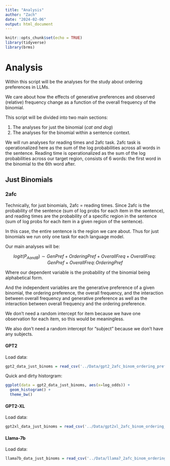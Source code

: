 ```yaml
---
title: "Analysis"
author: "Zach"
date: "2024-02-06"
output: html_document
---
```


```r
knitr::opts_chunk$set(echo = TRUE)
library(tidyverse)
library(brms)
```

# Analysis

Within this script will be the analyses for the study about ordering preferences in LLMs.

We care about how the effects of generative preferences and observed (relative) frequency change as a function of the overall frequency of the binomial.

This script will be divided into two main sections:

1.  The analyses for just the binomial (*cat and dog*)
2.  The analyses for the binomial within a sentence context*.*

We will run analyses for reading times and 2afc task. 2afc task is operationalized here as the sum of the log probabilities across all words in the sentence. Reading time is operationalized as the sum of the log probabilities across our target region, consists of 6 words: the first word in the binomial to the 6th word after.

## Just Binomials

### 2afc

Technically, for just binomials, 2afc = reading times. Since 2afc is the probability of the sentence (sum of log probs for each item in the sentence), and reading times are the probability of a specific region in the sentence (sum of log probs for each item in a given region of the sentence).

In this case, the entire sentence is the region we care about. Thus for just binomials we run only one task for each language model.

Our main analyses will be:

$$
logit(P_{AandB}) \sim GenPref + OrderingPref + Overall Freq + OverallFreq \colon GenPref + OverallFreq \colon OrderingPref
$$

Where our dependent variable is the probability of the binomial being alphabetical form.

And the independent variables are the generative preference of a given binomial, the ordering preference, the overall frequency, and the interaction between overall frequency and generative preference as well as the interaction between overall frequency and the ordering preference.

We don't need a random intercept for item because we have one observation for each item, so this would be meaningless.

We also don't need a random intercept for "subject" because we don't have any subjects.

<!--# do we have no random effects here?? Surely I'm forgetting something -->

#### GPT2

Load data:

```r
gpt2_data_just_binoms = read_csv('../Data/gpt2_2afc_binom_ordering_prefs.csv')
```

Quick and dirty historgram:

```r
ggplot(data = gpt2_data_just_binoms, aes(x=log_odds)) +
  geom_histogram() +
  theme_bw()
```

#### GPT2-XL

Load data:

```r
gpt2xl_data_just_binoms = read_csv('../Data/gpt2xl_2afc_binom_ordering_prefs.csv')
```

#### Llama-7b

Load data:

```r
llama7b_data_just_binoms = read_csv('../Data/llama7_2afc_binom_ordering_prefs.csv')
```
